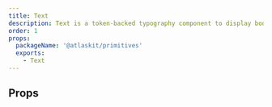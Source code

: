 ```yaml
---
title: Text
description: Text is a token-backed typography component to display body and UI text.
order: 1
props:
  packageName: '@atlaskit/primitives'
  exports:
    - Text
---
```



<CodeDocsHeader
  name="@atlaskit/primitives"
  repository="https://bitbucket.org/atlassian/atlassian-frontend-mirror"
  directoryName="primitives"
/>

## Props

<TSMorphProps exportName="Text" packageName="@atlaskit/primitives" />
